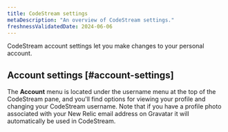 ```yaml
---
title: CodeStream settings
metaDescription: "An overview of CodeStream settings."
freshnessValidatedDate: 2024-06-06
---
```


CodeStream account settings let you make changes to your personal account.

## Account settings [#account-settings]

The <DNT>**Account**</DNT> menu is located under the username menu at the top of the CodeStream pane, and you'll find options for viewing your profile and changing your CodeStream username. Note that if you have a profile photo associated with your New Relic email address on Gravatar it will automatically be used in CodeStream.
